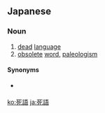 ==Japanese==
{{ja-kanjitab|し|ご|yomi=o}}

===Noun===
{{ja-noun|しご}}

# [[dead]] [[language]]
# [[obsolete]] [[word]], [[paleologism]]

====Synonyms====
* {{sense|obsolete word}} {{ja-r|廃語|はいご}}

[[ko:死語]]
[[ja:死語]]